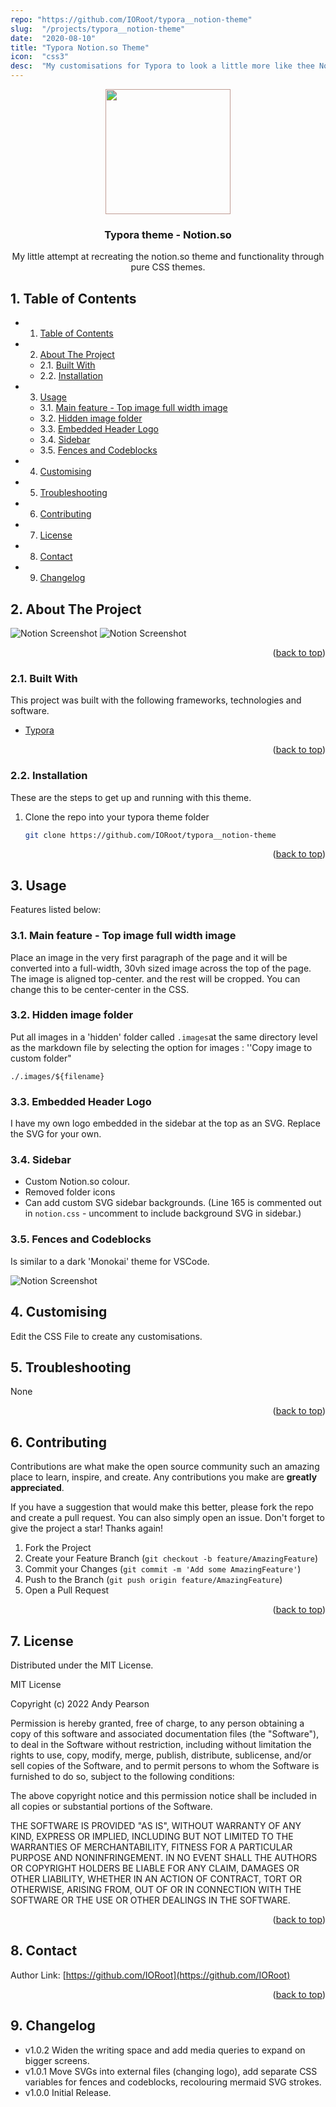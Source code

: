 ```yaml
---
repo: "https://github.com/IORoot/typora__notion-theme"
slug:  "/projects/typora__notion-theme"
date:  "2020-08-10"
title: "Typora Notion.so Theme"
icon:  "css3"
desc:  "My customisations for Typora to look a little more like thee Notion.so layout"
---
```


<div id="top"></div>

<div align="center">

<div style="filter: invert(8%) sepia(8%) saturate(972%) hue-rotate(325deg) brightness(92%) contrast(83%);">
<img src="https://cdn.jsdelivr.net/npm/@mdi/svg@6.7.96/svg/language-markdown.svg" style="width:200px;"/>
</div>

<h3 align="center">Typora theme - Notion.so</h3>

<p align="center">
My little attempt at recreating the notion.so theme and functionality through pure CSS themes.
</p>    
</div>

##  1. <a name='TableofContents'></a>Table of Contents


* 1. [Table of Contents](#TableofContents)
* 2. [About The Project](#AboutTheProject)
	* 2.1. [Built With](#BuiltWith)
	* 2.2. [Installation](#Installation)
* 3. [Usage](#Usage)
	* 3.1. [Main feature - Top image full width image](#Mainfeature-Topimagefullwidthimage)
	* 3.2. [Hidden image folder](#Hiddenimagefolder)
	* 3.3. [Embedded Header Logo](#EmbeddedHeaderLogo)
	* 3.4. [Sidebar](#Sidebar)
	* 3.5. [Fences and Codeblocks](#FencesandCodeblocks)
* 4. [ Customising](#Customising)
* 5. [Troubleshooting](#Troubleshooting)
* 6. [Contributing](#Contributing)
* 7. [License](#License)
* 8. [Contact](#Contact)
* 9. [Changelog](#Changelog)



##  2. <a name='AboutTheProject'></a>About The Project

![Notion Screenshot](https://github.com/IORoot/typora__notion-theme/blob/master/notion/Notion.jpg?raw=true)
![Notion Screenshot](https://github.com/IORoot/typora__notion-theme/blob/master/notion/NotionPattern.jpg?raw=true)

<p align="right">(<a href="#top">back to top</a>)</p>


###  2.1. <a name='BuiltWith'></a>Built With

This project was built with the following frameworks, technologies and software.

- [Typora](https://typora.io/)

<p align="right">(<a href="#top">back to top</a>)</p>


###  2.2. <a name='Installation'></a>Installation

These are the steps to get up and running with this theme.

1. Clone the repo into your typora theme folder
    ```sh
    git clone https://github.com/IORoot/typora__notion-theme
    ```


<p align="right">(<a href="#top">back to top</a>)</p>


##  3. <a name='Usage'></a>Usage

Features listed below:

###  3.1. <a name='Mainfeature-Topimagefullwidthimage'></a>Main feature - Top image full width image

Place an image in the very first paragraph of the page and it will be converted into a full-width, 30vh sized image across the top of the page. 
The image is aligned top-center. and the rest will be cropped. You can change this to be center-center in the CSS.


###  3.2. <a name='Hiddenimagefolder'></a>Hidden image folder

Put all images in a 'hidden' folder called `.images`at the same directory level as the markdown file by selecting the option for images :  ''Copy image to custom folder"

```
./.images/${filename}
```

###  3.3. <a name='EmbeddedHeaderLogo'></a>Embedded Header Logo

I have my own logo embedded in the sidebar at the top as an SVG. Replace the SVG for your own.

###  3.4. <a name='Sidebar'></a>Sidebar

- Custom Notion.so colour.
- Removed folder icons
- Can add custom SVG sidebar backgrounds.  (Line 165 is commented out in `notion.css` - uncomment to include background SVG in sidebar.)


###  3.5. <a name='FencesandCodeblocks'></a>Fences and Codeblocks

Is similar to a dark 'Monokai' theme for VSCode.

![Notion Screenshot](https://github.com/IORoot/typora__notion-theme/blob/master/notion/NotionCode.jpg?raw=true)


##  4. <a name='Customising'></a> Customising

Edit the CSS File to create any customisations.

##  5. <a name='Troubleshooting'></a>Troubleshooting

None

<p align="right">(<a href="#top">back to top</a>)</p>


##  6. <a name='Contributing'></a>Contributing

Contributions are what make the open source community such an amazing place to learn, inspire, and create. Any contributions you make are **greatly appreciated**.

If you have a suggestion that would make this better, please fork the repo and create a pull request. You can also simply open an issue.
Don't forget to give the project a star! Thanks again!

1. Fork the Project
2. Create your Feature Branch (`git checkout -b feature/AmazingFeature`)
3. Commit your Changes (`git commit -m 'Add some AmazingFeature'`)
4. Push to the Branch (`git push origin feature/AmazingFeature`)
5. Open a Pull Request

<p align="right">(<a href="#top">back to top</a>)</p>



##  7. <a name='License'></a>License

Distributed under the MIT License.

MIT License

Copyright (c) 2022 Andy Pearson

Permission is hereby granted, free of charge, to any person obtaining a copy
of this software and associated documentation files (the "Software"), to deal
in the Software without restriction, including without limitation the rights
to use, copy, modify, merge, publish, distribute, sublicense, and/or sell
copies of the Software, and to permit persons to whom the Software is
furnished to do so, subject to the following conditions:

The above copyright notice and this permission notice shall be included in all
copies or substantial portions of the Software.

THE SOFTWARE IS PROVIDED "AS IS", WITHOUT WARRANTY OF ANY KIND, EXPRESS OR
IMPLIED, INCLUDING BUT NOT LIMITED TO THE WARRANTIES OF MERCHANTABILITY,
FITNESS FOR A PARTICULAR PURPOSE AND NONINFRINGEMENT. IN NO EVENT SHALL THE
AUTHORS OR COPYRIGHT HOLDERS BE LIABLE FOR ANY CLAIM, DAMAGES OR OTHER
LIABILITY, WHETHER IN AN ACTION OF CONTRACT, TORT OR OTHERWISE, ARISING FROM,
OUT OF OR IN CONNECTION WITH THE SOFTWARE OR THE USE OR OTHER DEALINGS IN THE
SOFTWARE.

<p align="right">(<a href="#top">back to top</a>)</p>



##  8. <a name='Contact'></a>Contact

Author Link: [https://github.com/IORoot](https://github.com/IORoot)

<p align="right">(<a href="#top">back to top</a>)</p>

##  9. <a name='Changelog'></a>Changelog

- v1.0.2 Widen the writing space and add media queries to expand on bigger screens.
- v1.0.1 Move SVGs into external files (changing logo), add separate CSS variables for fences and codeblocks, recolouring mermaid SVG strokes.
- v1.0.0 Initial Release.
